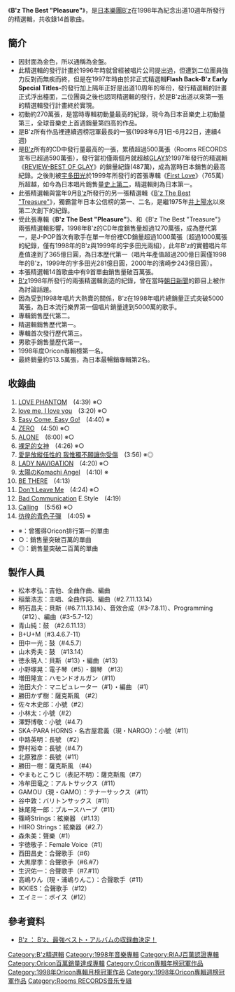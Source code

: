 {{Infobox Album
| Name           = B'z The Best "Pleasure"
| Artist         = [[B'z|B'z]]
| Type           = 精選
| Cover          = B'z 1st best B'z The Best Pleasure.jpg
| Released       = 1998年5月20日
| Recorded       = 
| Genre          = [[J-POP|J-POP]]、[[搖滾樂|搖滾]]
| Length         = 63分22秒
| Label          = [[VERMILLION_RECORDS|Rooms RECORDS]]
| Producer       = [[松本孝弘|松本孝弘]]
| Certification  = *五百萬唱片（[[日本唱片協會|日本唱片協會]]）
*第13回日本金唱片大賞
| Chart position = *週榜第1位（[[Oricon公信榜|Oricon]]）
*1998年6月份排行榜第1位（Oricon）
*1998年度總排行第1位（Oricon）
*日本最暢銷專輯第2位
| Last album    = [[SURVIVE|SURVIVE]]<br />（1997年）
| This album    = '''B'z The Best "Pleasure"'''<br />（1998年）
| Next album    = [[B'z_The_Best_"Treasure"|B'z The Best "Treasure"]]<br />（1998年）
}}
《'''B'z The Best "Pleasure"'''》，是[[日本|日本]][[樂團|樂團]][[B'z|B'z]]在1998年為紀念出道10週年所發行的精選輯，共收錄14首歌曲。

==簡介==
*因封面為金色，所以通稱為金盤。
*此精選輯的發行計畫於1996年時就曾經被唱片公司提出過，但遭到二位團員強力反對而無疾而終，但是在1997年時由於非正式精選輯'''Flash Back-B'z Early Special Titles-'''的發行加上隔年正好是出道10周年的年份，發行精選輯的計畫正式浮出檯面，二位團員之後也認同精選輯的發行，於是B'z出道以來第一張的精選輯發行計畫終於實現。
*初動約270萬張，是當時專輯初動量最高的紀錄，現今為日本音樂史上初動量第三，全球音樂史上首週銷量第四高的作品。
*是B'z所有作品裡連續週榜冠軍最長的一張(1998年6月1日-6月22日，連續4週)
*是[[B'z|B'z]]所有的CD中發行量最高的一張，累積超過500萬張（Rooms RECORDS宣布已超過590萬張），發行當初僅兩個月就超越[[GLAY|GLAY]]於1997年發行的精選輯《[[REVIEW-BEST_OF_GLAY|REVIEW-BEST OF GLAY]]》的銷量紀錄(487萬)，成為當時日本銷售的最高紀錄。之後則被[[宇多田光|宇多田光]]於1999年所發行的首張專輯《[[First_Love|First Love]]》（765萬）所超越，如今為日本唱片銷售量[[日本最暢銷專輯列表|史上第二]]，精選輯則為日本第一。
*此張精選輯與當年9月[[B'z|B'z]]所發行的另一張精選輯《[[B'z_The_Best_"Treasure"|B'z The Best "Treasure"]]》，獨霸當年日本公信榜的第一、二名，是繼1975年[[井上陽水|井上陽水]]以來第二次創下的紀錄。
*受此張專輯《'''B'z The Best "Pleasure"'''》、和《B'z The Best "Treasure"》兩張精選輯影響，1998年B'z的CD年度銷售量超過1270萬張，成為歷代第一，是J-POP首次有歌手在單一年份裡CD銷量超過1000萬張（超過1000萬張的紀錄，僅有1998年的B'z與1999年的宇多田光兩組），此年B'z的實體唱片年產值達到了365億日圓，為日本歷代第一（唱片年產值超過200億日圓僅1998年的B'z，1999年的宇多田光281億日圓，2000年的濱崎步243億日圓）。
*本張精選輯14首歌曲中有9首單曲銷售量破百萬張。
*[[B'z|B'z]]1998年所發行的兩張精選輯創造的紀錄，曾在當時[[朝日新聞|朝日新聞]]的節目上被作為討論話題。
*因為受到1998年唱片大熱賣的關係，B'z在1998年唱片總銷量正式突破5000萬張，為日本流行樂界第一個唱片銷量達到5000萬的歌手。
*專輯銷售歷代第二。
*精選輯銷售歷代第一。
*專輯首次發行歷代第三。
*男歌手銷售量歷代第一。
*1998年度Oricon專輯榜第一名。
*最終銷量約513.5萬張，為日本最暢銷專輯第2名。

==收錄曲==
# [[LOVE_PHANTOM|LOVE PHANTOM]]　(4:39) ※○
# [[love_me,_I_love_you|love me, I love you]]　(3:20) ※○
# [[Easy_Come,_Easy_Go!|Easy Come, Easy Go!]]　(4:40) ※
# [[ZERO|ZERO]]　(4:50) ※○
# [[ALONE|ALONE]]　(6:00) ※○
# [[裸足的女神|裸足的女神]]　(4:26) ※○
# [[愛是放縱任性的_我惟獨不願讓你受傷|愛是放縱任性的 我惟獨不願讓你受傷]]　(3:56) ※◎
# [[LADY_NAVIGATION|LADY NAVIGATION]]　(4:20) ※○
# [[太陽のKomachi_Angel|太陽のKomachi Angel]]　(4:10) ※
# [[BE_THERE|BE THERE]]　(4:13)
# [[Don't_Leave_Me|Don't Leave Me]]　(4:24) ※○
# [[Bad_Communication|Bad Communication]] E.Style　(4:19)
# [[Calling|Calling]]　(5:56) ※○
# [[彷徨的青色子彈|彷徨的青色子彈]]　(4:05) ※

*※：曾獲得Oricon排行第一的單曲
*○：銷售量突破百萬的單曲
*◎：銷售量突破二百萬的單曲

==製作人員==
*松本孝弘：吉他、全曲作曲、編曲
*稲葉浩志：主唱、全曲作詞、編曲（#2.7.11.13.14）
*明石昌夫：貝斯（#6.7.11.13.14）、音效合成（#3-7.8.11）、Programming（#12）、編曲（#3-5.7-12）
*青山純：鼓 （#2.6.11.13）
*B+U+M（#3.4.6.7-11）
*田中一光：鼓（#4.5.7）
*山木秀夫：鼓 （#13.14）
*徳永暁人：貝斯（#13）・編曲（#13）
*小野塚晃：電子琴（#5）・鋼琴 （#13）
*増田隆宣：ハモンドオルガン（#11）
*池田大介：マニピュレーター（#1）・編曲 （#1）
*勝田かず樹：薩克斯風 （#2）
*佐々木史郎：小號（#2）
*小林太：小號（#2）
*澤野博敬：小號（#4.7）
*SKA-PARA HORNS・名古屋君義（現・NARGO）：小號（#11）
*中路英明：長號 （#2）
*野村裕幸：長號（#4.7）
*北原雅彦：長號（#11）
*勝田一樹：薩克斯風 （#4）
*やまもとこうじ（表記不明）：薩克斯風（#7）
*冷牟田竜之：アルトサックス（#11）
*GAMOU（現・GAMO）：テナーサックス（#11）
*谷中敦：バリトンサックス（#11）
*妹尾隆一郎：ブルースハープ（#11）
*篠崎Strings：絃樂器 （#1.13）
*HIIRO Strings：絃樂器（#2.7）
*森朱美：聲樂（#1）
*宇徳敬子：Female Voice（#1）
*西田昌史：合聲歌手（#6）
*大黒摩季：合聲歌手（#6.#7）
*生沢佑一：合聲歌手（#7.#11）
*高嶋りん（現・浦嶋りんこ）：合聲歌手（#11）
*IKKIES：合聲歌手（#12）
*エイミー：ボイス（#12）

==參考資料==
*[http://www.barks.jp/news/?id=1000012096&m=jpop     B'z ： B'z、最強ベスト・アルバムの収録曲決定！]{{Wayback|url=http://www.barks.jp/news/?id=1000012096&m=jpop |date=20121015173339 }}

{{B'z}}
{{Oricon專輯年榜冠軍|1998年}}
{{Oricon專輯月榜冠軍 (1990年代後期)|1998年6月}}

[[Category:B'z精選輯|Category:B'z精選輯]]
[[Category:1998年音樂專輯|Category:1998年音樂專輯]]
[[Category:RIAJ百萬認證專輯|Category:RIAJ百萬認證專輯]]
[[Category:Oricon百萬銷量達成專輯|Category:Oricon百萬銷量達成專輯]]
[[Category:Oricon專輯年榜冠軍作品|Category:Oricon專輯年榜冠軍作品]]
[[Category:1998年Oricon專輯月榜冠軍作品|Category:1998年Oricon專輯月榜冠軍作品]]
[[Category:1998年Oricon專輯週榜冠軍作品|Category:1998年Oricon專輯週榜冠軍作品]]
[[Category:Rooms_RECORDS音乐专辑|Category:Rooms RECORDS音乐专辑]]